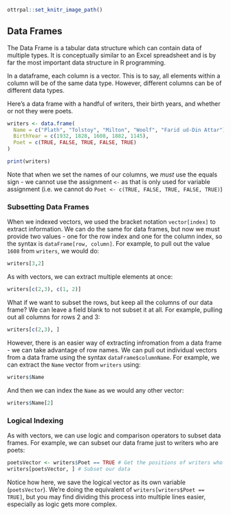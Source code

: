 ```r
ottrpal::set_knitr_image_path()
```

## Data Frames 

The Data Frame is a tabular data structure which can contain data of multiple types. It is conceptually similar to an Excel spreadsheet and is by far the most important data structure in R programming.  

In a dataframe, each column is a vector. This is to say, all elements within a column will be of the same data type. However, different columns can be of different data types. 

Here's a data frame with a handful of writers, their birth years, and whether or not they were poets. 

```r
writers <- data.frame(
  Name = c("Plath", "Tolstoy", "Milton", "Woolf", "Farid ud-Din Attar"),
  BirthYear = c(1932, 1828, 1608, 1882, 1145),
  Poet = c(TRUE, FALSE, TRUE, FALSE, TRUE)
)

print(writers)
```
Note that when we set the names of our columns, we *must* use the equals sign - we cannot use the assignment `<-` as that is only used for variable assignment (i.e. we cannot do `Poet <- c(TRUE, FALSE, TRUE, FALSE, TRUE)`)

### Subsetting Data Frames

When we indexed vectors, we used the bracket notation `vector[index]` to extract information. We can do the same for data frames, but now we must provide two values - one for the row index and one for the column index, so the syntax is `dataFrame[row, column]`. For example, to pull out the value `1608` from `writers`, we would do: 

```r
writers[3,2]
```

As with vectors, we can extract multiple elements at once:

```r
writers[c(2,3), c(1, 2)]
```

What if we want to subset the rows, but keep all the columns of our data frame? We can leave a field blank to not subset it at all. For example, pulling out all columns for rows 2 and 3: 

```r
writers[c(2,3), ]
```

However, there is an easier way of extracting infromation from a data frame - we can take advantage of row names. We can pull out individual vectors from a data frame using the syntax `dataFrame$columnName`. For example, we can extract the `Name` vector from `writers` using:

```r
writers$Name
```

And then we can index the `Name` as we would any other vector:

```r
writers$Name[2]
```

### Logical Indexing

As with vectors, we can use logic and comparison operators to subset data frames. For example, we can subset our data frame just to writers who are poets:

```r
poetsVector <- writers$Poet == TRUE # Get the positions of writers who are poets
writers[poetsVector, ] # Subset our data
```

Notice how here, we save the logical vector as its own variable (`poetsVector`). We're doing the equivalent of `writers[writers$Poet == TRUE]`, but you may find dividing this process into multiple lines easier, especially as logic gets more complex.